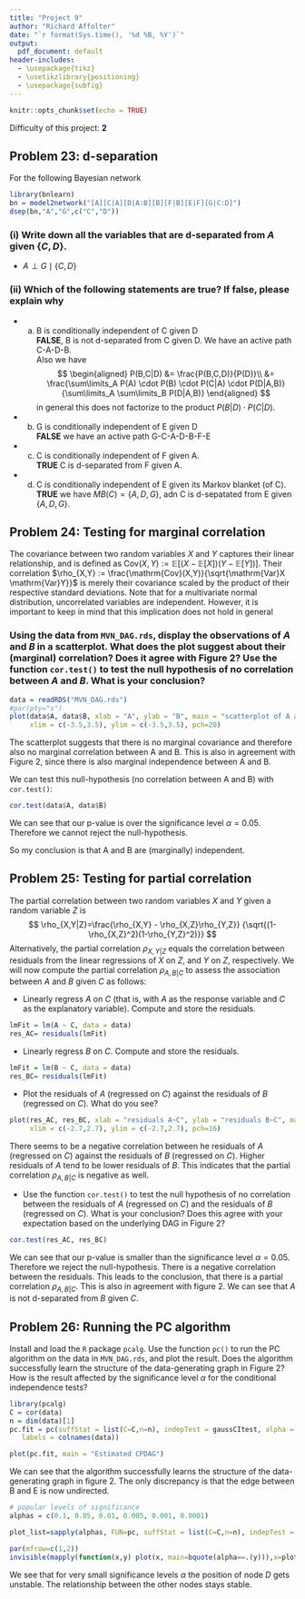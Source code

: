 ```yaml
---
title: "Project 9"
author: "Richard Affolter"
date: "`r format(Sys.time(), '%d %B, %Y')`"
output:
  pdf_document: default
header-includes: 
  - \usepackage{tikz}
  - \usetikzlibrary{positioning}
  - \usepackage{subfig}
---
```


```r
knitr::opts_chunk$set(echo = TRUE)
```
Difficulty of this project: **2**

## Problem 23: d-separation

For the following Bayesian network

\begin{figure}
\centering
\captionsetup[subfigure]{labelformat=empty}
\subfloat[Figure 1]  
{
\begin{tikzpicture}[node distance=20mm, thick,
round/.style = {draw, circle},
box/.style ={rectangle, draw=black}] 
\node[round] (A)                     {$A$};
\node[round] (B) [right of=A]  {$B$};
\node[round] (C) [below of=A] {$C$};
\node[round] (D) [below of=B] {$D$};
\node[round] (F) [right of=D] {$F$};
\node[round] (E) [below of=F] {$E$};
\node[round] (G) [left=2.3 cm of E] {$G$};

\draw[->] (A) -- (C);
\draw[->] (A) -- (D);
\draw[->] (B) -- (D);
\draw[->] (B) -- (F);
\draw[->] (C) -- (G);
\draw[->] (D) -- (G);
\draw[->] (F) -- (E);

\end{tikzpicture}
}
\end{figure}

```r
library(bnlearn)
bn = model2network("[A][C|A][D|A:B][B][F|B][E|F][G|C:D]")
dsep(bn,"A","G",c("C","D"))
```

### (i) Write down all the variables that are d-separated from $A$ given $\{C,D\}$.

- $A \perp G \mid \{C,D\}$

### (ii) Which of the following statements are true? If false, please explain why

 - (a) B is conditionally independent of C given D  
**FALSE**, B is not d-separated from C given D. We have an active path C-A-D-B.  
Also we have
$$
\begin{aligned}
P(B,C|D) &= \frac{P(B,C,D)}{P(D)}\\
&= \frac{\sum\limits_A P(A) \cdot P(B) \cdot P(C|A) \cdot P(D|A,B)}
{\sum\limits_A \sum\limits_B P(D|A,B)}
\end{aligned}
$$
  in general this does not factorize to the product $P(B|D) \cdot P(C|D)$.

- (b) G is conditionally independent of E given D                            
**FALSE** we have an active path G-C-A-D-B-F-E

- (c) C is conditionally independent of F given A.  
**TRUE** C is d-separated from F given A.

- (d) C is conditionally independent of E given its Markov blanket (of C).  
**TRUE** we have $MB(C) = \{A,D,G\}$, adn C is d-sepatated from E given $\{A,D,G\}$.


## Problem 24: Testing for marginal correlation

The covariance between two random variables $X$ and $Y$ captures their linear relationship, and is defined as $\mathrm{Cov}(X, Y ) := \mathbb{E} \left[(X - \mathbb{E}[X])(Y - \mathbb{E}[Y])\right]$. Their correlation $\rho_{X,Y} := \frac{\mathrm{Cov}(X,Y)}{\sqrt{\mathrm{Var}X \mathrm{Var}Y}}$ is
merely their covariance scaled by the product of their respective standard deviations. Note that for
a multivariate normal distribution, uncorrelated variables are independent. However, it is important
to keep in mind that this implication does not hold in general


\begin{figure}
\centering
\captionsetup[subfigure]{labelformat=empty}
\subfloat[Figure 2]  
{
\begin{tikzpicture}[node distance=18mm, thick,
round/.style = {draw, circle},
box/.style ={rectangle, draw=black}] 
\node[round] (A)                     {$A$};
\node[round] (B) [right of=A]  {$B$};
\node[round] (C) [below of=A] {$C$};
\node[round] (D) [below of=C] {$D$};
\node[round] (F) [right of=B] {$F$};
\node[round] (E) [below of=B] {$E$};

\draw[->] (A) -- (C);
\draw[->] (C) -- (D);
\draw[->] (B) -- (C);
\draw[->] (B) -- (E);

\end{tikzpicture}
}
\end{figure}

### Using the data from `MVN_DAG.rds`, display the observations of $A$ and $B$ in a scatterplot. What does the plot suggest about their (marginal) correlation? Does it agree with Figure 2? Use the function `cor.test()` to test the null hypothesis of no correlation between $A$ and $B$. What is your conclusion?

```r
data = readRDS("MVN_DAG.rds")
#par(pty="s")
plot(data$A, data$B, xlab = "A", ylab = "B", main = "scatterplot of A and B",
     xlim = c(-3.5,3.5), ylim = c(-3.5,3.5), pch=20)
```
The scatterplot suggests that there is no marginal covariance and therefore also no marginal correlation between A and B. This is also in agreement with Figure 2, since there is also marginal independence between A and B.

We can test this null-hypothesis (no correlation between A and B) with `cor.test()`:
```r
cor.test(data$A, data$B)
```
We can see that our p-value is over the significance level $\alpha=0.05$. Therefore we cannot reject the null-hypothesis.

So my conclusion is that A and B are (marginally) independent.


## Problem 25: Testing for partial correlation
The partial correlation between two random variables $X$ and $Y$ given a random variable $Z$ is
$$
\rho_{X,Y|Z}=\frac{\rho_{X,Y} - \rho_{X,Z}\rho_{Y,Z}}
{\sqrt{(1- \rho_{X,Z}^2)(1-\rho_{Y,Z}^2)}}
$$
Alternatively, the partial correlation $\rho_{X,Y|Z}$ equals the correlation between residuals from the linear regressions of $X$ on $Z$, and $Y$ on $Z$, respectively. We will now compute the partial correlation
$\rho_{A,B|C}$ to assess the association between $A$ and $B$ given $C$ as follows:

- Linearly regress $A$ on $C$ (that is, with $A$ as the response variable and $C$ as the explanatory
variable). Compute and store the residuals.

```r
lmFit = lm(A ~ C, data = data)
res_AC= residuals(lmFit)
```

- Linearly regress $B$ on $C$. Compute and store the residuals.
```r
lmFit = lm(B ~ C, data = data)
res_BC= residuals(lmFit)
```

- Plot the residuals of $A$ (regressed on $C$) against the residuals of $B$ (regressed on $C$). What do you see?
```r
plot(res_AC, res_BC, xlab = "residuals A~C", ylab = "residuals B~C", main = "residuals of A (regressed on C) \n against the residuals of B (regressed on C)",
     xlim = c(-2.7,2.7), ylim = c(-2.7,2.7), pch=16)
```
There seems to be a negative correlation between he residuals of $A$ (regressed on $C$) against the residuals of $B$ (regressed on $C$). Higher residuals of $A$ tend to be lower residuals of $B$. This indicates that the partial correlation $\rho_{A,B|C}$ is negative as well.

- Use the function `cor.test()` to test the null hypothesis of no correlation between the residuals of $A$ (regressed on $C$) and the residuals of $B$ (regressed on $C$). What is your conclusion? Does
this agree with your expectation based on the underlying DAG in Figure 2?

```r
cor.test(res_AC, res_BC)
```
We can see that our p-value is smaller than the significance level $\alpha=0.05$. Therefore we reject the null-hypothesis. There is a negative correlation between the residuals. This leads to the conclusion, that there is a partial correlation $\rho_{A,B|C}$. This is also in agreement with figure 2. We can see that $A$ is not d-separated from $B$ given $C$.

## Problem 26: Running the PC algorithm

Install and load the `R` package `pcalg`. Use the function `pc()` to run the PC algorithm on the data in `MVN_DAG.rds`, and plot the result. Does the algorithm successfully learn the structure of the data-generating graph in Figure 2? How is the result affected by the significance
level $\alpha$ for the conditional independence tests?

```r
library(pcalg)
C = cor(data)
n = dim(data)[1]
pc.fit = pc(suffStat = list(C=C,n=n), indepTest = gaussCItest, alpha = 0.05,
   labels = colnames(data))

plot(pc.fit, main = "Estimated CPDAG")
```
We can see that the algorithm successfully learns the structure of the data-generating graph in figure 2. The only discrepancy is that the edge between B and E is now undirected.

```r
# popular levels of significance
alphas = c(0.1, 0.05, 0.01, 0.005, 0.001, 0.0001)

plot_list=sapply(alphas, FUN=pc, suffStat = list(C=C,n=n), indepTest = gaussCItest, labels = colnames(data))

par(mfrow=c(1,2))
invisible(mapply(function(x,y) plot(x, main=bquote(alpha==.(y))),x=plot_list,y=alphas))
```
We see that for very small significance levels $\alpha$ the position of node $D$ gets unstable. The relationship between the other nodes stays stable.

